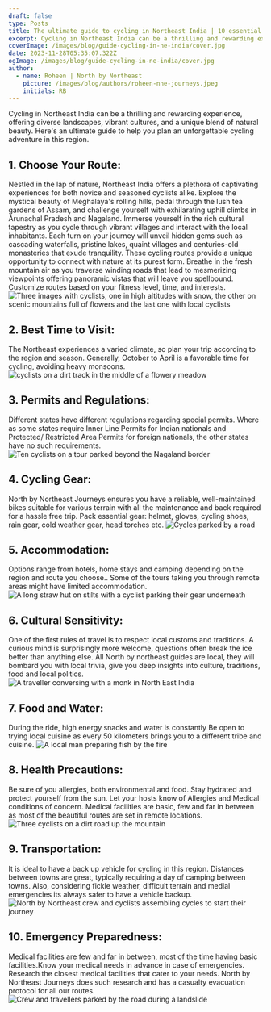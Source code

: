 ---
draft: false
type: Posts
title: The ultimate guide to cycling in Northeast India | 10 essential tips for success
excerpt: Cycling in Northeast India can be a thrilling and rewarding experience, offering diverse landscapes, vibrant cultures, and a unique blend of natural beauty. Here is an ultimate guide to help you plan an unforgettable cycling adventure in this region.
coverImage: /images/blog/guide-cycling-in-ne-india/cover.jpg
date: 2023-11-28T05:35:07.322Z
ogImage: /images/blog/guide-cycling-in-ne-india/cover.jpg
author:
  - name: Roheen | North by Northeast
    picture: /images/blog/authors/roheen-nne-journeys.jpeg
    initials: RB
---

Cycling in Northeast India can be a thrilling and rewarding experience, offering diverse landscapes, vibrant cultures, and a unique blend of natural beauty. Here's an ultimate guide to help you plan an unforgettable cycling adventure in this region.


## 1. Choose Your Route:

Nestled in the lap of nature, Northeast India offers a plethora of captivating experiences for both novice and seasoned cyclists alike. Explore the mystical beauty of Meghalaya's rolling hills, pedal through the lush tea gardens of Assam, and challenge yourself with exhilarating uphill climbs in Arunachal Pradesh and Nagaland. Immerse yourself in the rich cultural tapestry as you cycle through vibrant villages and interact with the local inhabitants. Each turn on your journey will unveil hidden gems such as cascading waterfalls, pristine lakes, quaint villages and centuries-old monasteries that exude tranquility. These cycling routes provide a unique opportunity to connect with nature at its purest form. Breathe in the fresh mountain air as you traverse winding roads that lead to mesmerizing viewpoints offering panoramic vistas that will leave you spellbound.
Customize routes based on your fitness level, time, and interests.
![Three images with cyclists, one in high altitudes with snow, the other on scenic mountains full of flowers and the last one with local cyclists ](/images/blog/guide-cycling-in-ne-india/cycling-routes-in-northeast-india.jpg "Title")


## 2. Best Time to Visit:

The Northeast experiences a varied climate, so plan your trip according to the region and season.
Generally, October to April is a favorable time for cycling, avoiding heavy monsoons.
![cyclists on a dirt track in the middle of a flowery meadow ](/images/blog/guide-cycling-in-ne-india/best-time-to-cycle-in-northeast-india.jpg "Title")


## 3. Permits and Regulations:

Different states have different regulations regarding special permits. Where as some states require Inner Line Permits for Indian nationals and Protected/ Restricted Area Permits for foreign nationals, the other states have no such requirements.
![Ten cyclists on a tour parked beyond the Nagaland border ](/images/blog/guide-cycling-in-ne-india/permits-for-cycling-in-northeast-india.jpg "Title")


## 4. Cycling Gear:
North by Northeast Journeys  ensures  you have a reliable, well-maintained bikes suitable for various terrain with all the maintenance and back required for a hassle free trip.
Pack essential gear: helmet, gloves, cycling shoes, rain gear, cold weather gear, head torches etc.
![Cycles parked by a road](/images/blog/guide-cycling-in-ne-india/essential-gear-for-cycling-in-northeast-india.jpg "Title")



## 5. Accommodation:
Options range from hotels, home stays and camping depending on the region and route you choose..
Some of the tours taking you through remote areas might have limited accommodation.
![A long straw hut on stilts with a cyclist parking their gear underneath](/images/blog/guide-cycling-in-ne-india/Accomodation-during-cycle-tours-in-northeast-india.jpg "Title")


## 6. Cultural Sensitivity:

One of the first rules of travel is to respect  local customs and traditions. A curious mind is surprisingly more welcome, questions often break the ice better than anything else. All North by northeast guides are local, they will bombard you with local trivia, give you deep insights into culture, traditions, food and local politics.
![A traveller conversing with a monk in North East India](/images/blog/guide-cycling-in-ne-india/cultural-sensitivity-cycling-holidays-in-northeast-india.jpeg "Title")


## 7. Food and Water:

During the ride, high energy snacks and water is constantly  Be open to trying local cuisine as every 50 kilometers brings you to a different tribe and cuisine.
![A local man preparing fish by the fire](/images/blog/guide-cycling-in-ne-india/Meals-during-cycling-in-northeast-india.jpg "Title")


## 8. Health Precautions:
Be sure of you allergies, both environmental and food. Stay hydrated and protect yourself from the sun. Let your hosts know of Allergies and Medical conditions of concern. Medical facilities are basic, few and far in between as most of the beautiful routes are set in remote locations.
![Three cyclists on a dirt road up the mountain](/images/blog/guide-cycling-in-ne-india/remote-places-to-cycle-in-northeast-india.jpg "Title")


## 9. Transportation:

It is ideal to have a back up vehicle for cycling in this region. Distances between towns are great, typically requiring  a day of camping between towns. Also, considering fickle weather, difficult terrain and medial emergencies its always safer to have a vehicle backup.
![North by Northeast crew and cyclists assembling cycles to start their journey](/images/blog/guide-cycling-in-ne-india/vehicles-for-cycling-in-northeast-india.jpg "Title")


## 10. Emergency Preparedness:

Medical facilities are few and far in between, most of the time having basic facilities.Know your medical needs in advance in case of emergencies. Research the closest medical facilities that cater to your needs. North by Northeast Journeys does such research and has a casualty evacuation protocol for all our routes.
![Crew and travellers parked by the road during a landslide](/images/blog/guide-cycling-in-ne-india/emergencies-during-cycling-in-NE-india.jpg "Title")